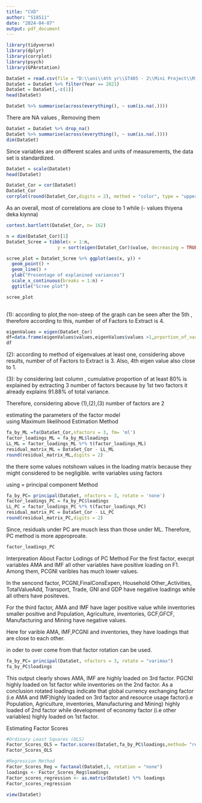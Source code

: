 ---
title: "CVD"
author: "S18511"
date: "2024-04-07"
output: pdf_document
---
```{r}
library(tidyverse)		
library(dplyr)		
library(corrplot)		
library(psych)		
library(GPArotation)
```

```{r}
DataSet = read.csv(file = "D:\\uni\\4th yr\\ST405 - 2\\Mini Project\\Mini_Project\\Data\\GEI.csv")
DataSet = DataSet %>% filter(Year == 2021)
DataSet = DataSet[,-c(1)]
head(DataSet)
```

```{r}
DataSet %>% summarise(across(everything(), ~ sum(is.na(.))))
```
There are NA values , Removing them
```{r}
DataSet = DataSet %>% drop_na()
DataSet %>% summarise(across(everything(), ~ sum(is.na(.))))
dim(DataSet)
```

Since  variables are on different scales and units of measurements, the data set is standardized.					
```{r}
DataSet = scale(DataSet)					
head(DataSet)
```



```{r}
DataSet_Cor = cor(DataSet)					
DataSet_Cor
corrplot(round(DataSet_Cor,digits = 2), method = "color", type = "upper", tl.col = "black", tl.srt = 45, tl.cex = 0.7)

```
As an overall, most of correlations are close to 1 while (- values thiyena deka kiynna)

```{r}
cortest.bartlett(DataSet_Cor, n= 162)
```


```{r}
n = dim(DataSet_Cor)[1]
DataSet_Scree = tibble(x = 1:n, 
                   y = sort(eigen(DataSet_Cor)$value, decreasing = TRUE))

scree_plot = DataSet_Scree %>% ggplot(aes(x, y)) +
  geom_point() +
  geom_line() +
  ylab("Presentage of explanined variances")
  scale_x_continuous(breaks = 1:n) +
  ggtitle("Scree plot")

scree_plot
	
```
(1): according to plot,the non-steep of the graph can be seen after the 5th , therefore according to this, number of of Factors to Extract is 4.					
 

```{r}
eigenValues = eigen(DataSet_Cor)	
df=data.frame(eigenValues$values,eigenValues$values >1,prportion_of_variance_explanined=eigenValues$values / sum(eigenValues$values)*100,Cumulative_prportion_of_variance_explanined=cumsum(eigenValues$values / sum(eigenValues$values)*100))					
df
```
(2): according to method of eigenvalues at least one, considering above results, number of of Factors to Extract is 3. Also, 4th eigen value also close to 1.					

(3): by considering last column , cumulative proportion of at least 80% is explained by extracting  3 number of factors because by 1st two factors it already explains 91.88% of total variance.					

Therefore, considering above (1),(2),(3) number of factors are 2


estimating the parameters of the factor model	
using  Maximum likelihood Estimation Method	
```{r}
fa_by_ML =fa(DataSet_Cor,nfactors = 3, fm= 'ml')
factor_loadings_ML = fa_by_ML$loadings
LL_ML = factor_loadings_ML %*% t(factor_loadings_ML)					
residual_matrix_ML = DataSet_Cor - LL_ML					
round(residual_matrix_ML,digits = 2)	
```
the there some values notshown values in the loading matrix because they might considered to be negligible. write variables using factors

using  = principal component Method	
```{r}
fa_by_PC= principal(DataSet, nfactors = 3, rotate = 'none')
factor_loadings_PC = fa_by_PC$loadings	
LL_PC = factor_loadings_PC %*% t(factor_loadings_PC)					
residual_matrix_PC = DataSet_Cor - LL_PC					
round(residual_matrix_PC,digits = 2)	
```
Since, residuals under PC are musch less than those under ML. Therefore, PC method is more approproate.

```{r}
factor_loadings_PC
```


Interpreation About Factor Lodings of PC Method
For the first factor, execpt variables AMA and IMF all other variables have positive loading on F1. Among them, PCGNI  varibles has much lower values.

In the sencond factor, PCGNI,FinalConsExpen, Household Other_Activities, TotalValueAdd, Transport, Trade, GNI and GDP have negative loadings while all others have positeves.

For the third factor, AMA and IMF have lager positive value while inventories smaller positive and Population, Agriculture, inventories, GCF,GFCF, Manufacturing and Mining have negative values.

Here for varible AMA, IMF,PCGNI and inventories, they have loadings that are close to each other.

in oder to over come from that factor rotation can be used.
```{r}
fa_by_PC= principal(DataSet, nfactors = 3, rotate = "varimax")
fa_by_PC$loadings
```

This output clearly shows AMA, IMF are highly loaded on 3rd factor. PGCNI highly loaded on 1st factor while inventories on the 2nd factor.
As a conclusion rotated loadings indicate that global currency exchanging factor (i.e AMA and IMF)highly loaded on 3rd factor and  resource usage factor(i.e Population, Agriculture, inventories, Manufacturing and Mining) highly loaded of 2nd factor while development of economy factor (i.e other variables) highly loaded on 1st factor.

Estimating Factor Scores
```{r}
#Ordinary Least Squares (OLS)
Factor_Scores_OLS = factor.scores(DataSet,fa_by_PC$loadings,method= "regression")
Factor_Scores_OLS
```

```{r}
#Regression Method
Factor_Scores_Reg = factanal(DataSet,3, rotation = "none")
loadings <- Factor_Scores_Reg$loadings
Factor_scores_regression <- as.matrix(DataSet) %*% loadings
Factor_scores_regression
```

```{r}
view(DataSet)
```

